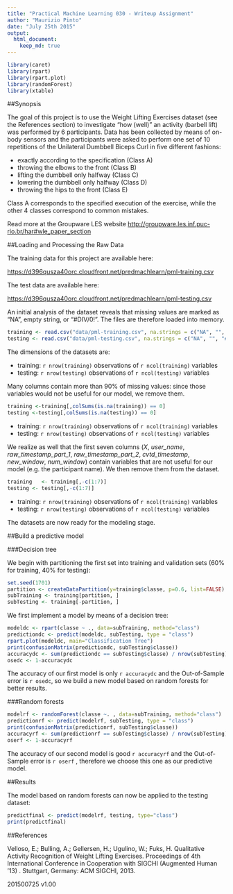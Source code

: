 ```yaml
---
title: "Practical Machine Learning 030 - Writeup Assignment"
author: "Maurizio Pinto"
date: "July 25th 2015"
output: 
  html_document:
    keep_md: true
---
```


```r
library(caret)
library(rpart)
library(rpart.plot)
library(randomForest)
library(xtable)
```

##Synopsis

The goal of this project is to use the Weight Lifting Exercises dataset (see the References section) to investigate "how (well)" an activity (barbell lift) was performed by 6 participants. Data has been collected by means of on-body sensors and the participants were asked to perform one set of 10 repetitions of the Unilateral Dumbbell Biceps Curl in five different fashions:

* exactly according to the specification (Class A)
* throwing the elbows to the front (Class B)
* lifting the dumbbell only halfway (Class C)
* lowering the dumbbell only halfway (Class D)
* throwing the hips to the front (Class E)

Class A corresponds to the specified execution of the exercise, while the other 4 classes correspond to common mistakes.

Read more at the Groupware LES website [http://groupware.les.inf.puc-rio.br/har#wle_paper_section](http://groupware.les.inf.puc-rio.br/har#wle_paper_section)


##Loading and Processing the Raw Data

The training data for this project are available here: 

[https://d396qusza40orc.cloudfront.net/predmachlearn/pml-training.csv](https://d396qusza40orc.cloudfront.net/predmachlearn/pml-training.csv)

The test data are available here: 

[https://d396qusza40orc.cloudfront.net/predmachlearn/pml-testing.csv](https://d396qusza40orc.cloudfront.net/predmachlearn/pml-testing.csv)

An initial analysis of the dataset reveals that missing values are marked as "NA", empty string, or "#DIV/0!". The files are therefore loaded into memory.

```r
training <- read.csv("data/pml-training.csv", na.strings = c("NA", "", "#DIV/0!"))
testing <- read.csv("data/pml-testing.csv", na.strings = c("NA", "", "#DIV/0!"))
```

The dimensions of the datasets are:

* training: `r nrow(training)` observations of `r ncol(training)` variables
* testing: `r nrow(testing)` observations of `r ncol(testing)` variables

Many columns contain more than 90% of missing values: since those variables would not be useful for our model, we remove them.

```r
training <-training[,colSums(is.na(training)) == 0]
testing <-testing[,colSums(is.na(testing)) == 0]
```

* training: `r nrow(training)` observations of `r ncol(training)` variables
* testing: `r nrow(testing)` observations of `r ncol(testing)` variables

We realize as well that the first seven columns (*X*, *user_name*, *raw_timestamp_part_1*, *raw_timestamp_part_2*, *cvtd_timestamp*, *new_window*, *num_window*) contain variables that are not useful for our model (e.g. the participant name). We then remove them from the dataset.

```r
training   <- training[,-c(1:7)]
testing <- testing[,-c(1:7)]
```

* training: `r nrow(training)` observations of `r ncol(training)` variables
* testing: `r nrow(testing)` observations of `r ncol(testing)` variables

The datasets are now ready for the modeling stage.

##Build a predictive model

###Decision tree

We begin with partitioning the first set into training and validation sets (60% for training, 40% for testing):

```r
set.seed(1701)
partition <- createDataPartition(y=training$classe, p=0.6, list=FALSE)
subTraining <- training[partition, ] 
subTesting <- training[-partition, ]
```

We first implement a model by means of a decision tree:

```r
modeldc <- rpart(classe ~ ., data=subTraining, method="class")
predictiondc <- predict(modeldc, subTesting, type = "class")
rpart.plot(modeldc, main="Classification Tree")
print(confusionMatrix(predictiondc, subTesting$classe))
accuracydc <- sum(predictiondc == subTesting$classe) / nrow(subTesting)
osedc <- 1-accuracydc
```

The accuracy of our first model is only `r accuracydc` and the Out-of-Sample error is `r osedc`, so we build a new model based on random forests for better results.

###Random forests

```r
modelrf <- randomForest(classe ~. , data=subTraining, method="class")
predictionrf <- predict(modelrf, subTesting, type = "class")
print(confusionMatrix(predictionrf, subTesting$classe))
accuracyrf <- sum(predictionrf == subTesting$classe) / nrow(subTesting)
oserf <- 1-accuracyrf
```

The accuracy of our second model is good `r accuracyrf` and the Out-of-Sample error is `r oserf` , therefore we choose this one as our predictive model.

##Results

The model based on random forests can now be applied to the testing dataset:

```r
predictfinal <- predict(modelrf, testing, type="class")
print(predictfinal)
```


##References

Velloso, E.; Bulling, A.; Gellersen, H.; Ugulino, W.; Fuks, H. Qualitative Activity Recognition of Weight Lifting Exercises. Proceedings of 4th International Conference in Cooperation with SIGCHI (Augmented Human '13) . Stuttgart, Germany: ACM SIGCHI, 2013.

201500725 v1.00
